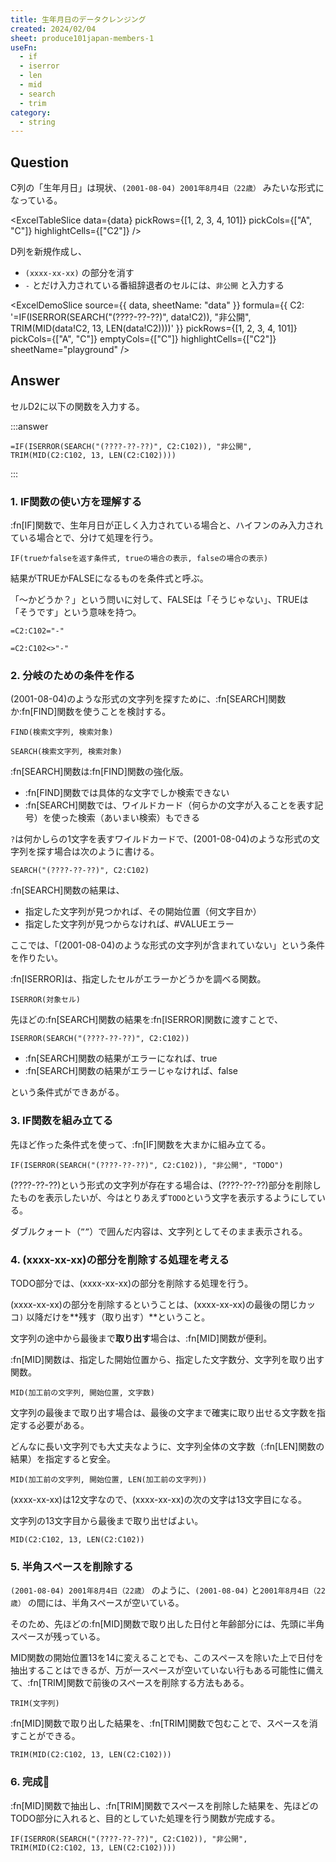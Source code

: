 ```yaml
---
title: 生年月日のデータクレンジング
created: 2024/02/04
sheet: produce101japan-members-1
useFn:
  - if
  - iserror
  - len
  - mid
  - search
  - trim
category:
  - string
---
```



<InitializeExcelModule />

## Question

C列の「生年月日」は現状、`(2001-08-04) 2001年8月4日（22歳）` みたいな形式になっている。

<ExcelTableSlice
  data={data}
  pickRows={[1, 2, 3, 4, 101]}
  pickCols={["A", "C"]}
  highlightCells={["C2"]}
/>

D列を新規作成し、

- `(xxxx-xx-xx)` の部分を消す
- `-` とだけ入力されている番組辞退者のセルには、`非公開` と入力する

<ExcelDemoSlice
  source={{ data, sheetName: "data" }}
  formula={{
    C2: '=IF(ISERROR(SEARCH("(????-??-??)", data!C2)), "非公開", TRIM(MID(data!C2, 13, LEN(data!C2))))'
  }}
  pickRows={[1, 2, 3, 4, 101]}
  pickCols={["A", "C"]}
  emptyCols={["C"]}
  highlightCells={["C2"]}
  sheetName="playground"
/>

## Answer

セルD2に以下の関数を入力する。

:::answer

```
=IF(ISERROR(SEARCH("(????-??-??)", C2:C102)), "非公開", TRIM(MID(C2:C102, 13, LEN(C2:C102))))
```

:::

### 1. IF関数の使い方を理解する

:fn[IF]関数で、生年月日が正しく入力されている場合と、ハイフンのみ入力されている場合とで、分けて処理を行う。

```
IF(trueかfalseを返す条件式, trueの場合の表示, falseの場合の表示)
```

結果がTRUEかFALSEになるものを条件式と呼ぶ。

「〜かどうか？」という問いに対して、FALSEは「そうじゃない」、TRUEは「そうです」という意味を持つ。

```
=C2:C102="-"
```

```
=C2:C102<>"-"
```

### 2. 分岐のための条件を作る

(2001-08-04)のような形式の文字列を探すために、:fn[SEARCH]関数か:fn[FIND]関数を使うことを検討する。

```
FIND(検索文字列, 検索対象)
```

```
SEARCH(検索文字列, 検索対象)
```

:fn[SEARCH]関数は:fn[FIND]関数の強化版。

- :fn[FIND]関数では具体的な文字でしか検索できない
- :fn[SEARCH]関数では、ワイルドカード（何らかの文字が入ることを表す記号）を使った検索（あいまい検索）もできる

`?`は何かしらの1文字を表すワイルドカードで、(2001-08-04)のような形式の文字列を探す場合は次のように書ける。

```
SEARCH("(????-??-??)", C2:C102)
```

:fn[SEARCH]関数の結果は、

- 指定した文字列が見つかれば、その開始位置（何文字目か）
- 指定した文字列が見つからなければ、#VALUEエラー

ここでは、「(2001-08-04)のような形式の文字列が含まれていない」という条件を作りたい。

:fn[ISERROR]は、指定したセルがエラーかどうかを調べる関数。

```
ISERROR(対象セル)
```

先ほどの:fn[SEARCH]関数の結果を:fn[ISERROR]関数に渡すことで、

```
ISERROR(SEARCH("(????-??-??)", C2:C102))
```

- :fn[SEARCH]関数の結果がエラーになれば、true
- :fn[SEARCH]関数の結果がエラーじゃなければ、false

という条件式ができあがる。

### 3. IF関数を組み立てる

先ほど作った条件式を使って、:fn[IF]関数を大まかに組み立てる。

```
IF(ISERROR(SEARCH("(????-??-??)", C2:C102)), "非公開", "TODO")
```

(????-??-??)という形式の文字列が存在する場合は、(????-??-??)部分を削除したものを表示したいが、今はとりあえず`TODO`という文字を表示するようにしている。

ダブルクォート（`””`）で囲んだ内容は、文字列としてそのまま表示される。

### 4. (xxxx-xx-xx)の部分を削除する処理を考える

TODO部分では、(xxxx-xx-xx)の部分を削除する処理を行う。

(xxxx-xx-xx)の部分を削除するということは、(xxxx-xx-xx)の最後の閉じカッコ`)` 以降だけを**残す（取り出す）**ということ。

文字列の途中から最後まで**取り出す**場合は、:fn[MID]関数が便利。

:fn[MID]関数は、指定した開始位置から、指定した文字数分、文字列を取り出す関数。

```
MID(加工前の文字列, 開始位置, 文字数)
```

文字列の最後まで取り出す場合は、最後の文字まで確実に取り出せる文字数を指定する必要がある。

どんなに長い文字列でも大丈夫なように、文字列全体の文字数（:fn[LEN]関数の結果）を指定すると安全。

```
MID(加工前の文字列, 開始位置, LEN(加工前の文字列))
```

(xxxx-xx-xx)は12文字なので、(xxxx-xx-xx)の次の文字は13文字目になる。

文字列の13文字目から最後まで取り出せばよい。

```
MID(C2:C102, 13, LEN(C2:C102))
```

### 5. 半角スペースを削除する

`(2001-08-04) 2001年8月4日（22歳）` のように、`(2001-08-04)` と`2001年8月4日（22歳）` の間には、半角スペースが空いている。

そのため、先ほどの:fn[MID]関数で取り出した日付と年齢部分には、先頭に半角スペースが残っている。

MID関数の開始位置13を14に変えることでも、このスペースを除いた上で日付を抽出することはできるが、万が一スペースが空いていない行もある可能性に備えて、:fn[TRIM]関数で前後のスペースを削除する方法もある。

```
TRIM(文字列)
```

:fn[MID]関数で取り出した結果を、:fn[TRIM]関数で包むことで、スペースを消すことができる。

```
TRIM(MID(C2:C102, 13, LEN(C2:C102)))
```

### 6. 完成🎉

:fn[MID]関数で抽出し、:fn[TRIM]関数でスペースを削除した結果を、先ほどのTODO部分に入れると、目的としていた処理を行う関数が完成する。

```
IF(ISERROR(SEARCH("(????-??-??)", C2:C102)), "非公開", TRIM(MID(C2:C102, 13, LEN(C2:C102))))
```
